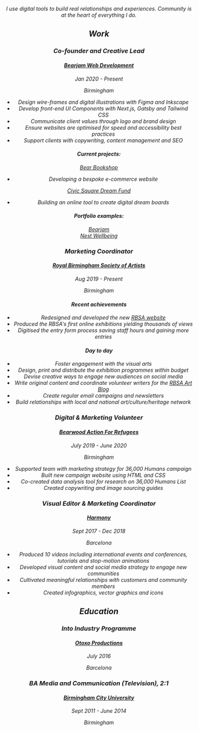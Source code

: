 
<div className={css.root}>
<Header />
<Address />
<section id="statement" className={css.statement}>


I use digital tools to build real relationships and experiences. Community is at the heart of everything I do.

</section>
<section id="work" className={css.work}>


# Work

<div className="bearjam">


### Co-founder and Creative Lead

#### [Bearjam Web Development](https://bearjam.dev/)

<time>Jan 2020 - Present</time>
<address>Birmingham</address>

- Design wire-frames and digital illustrations with Figma and Inkscape
- Develop front-end UI Components with Next.js, Gatsby and Tailwind CSS
- Communicate client values through logo and brand design
- Ensure websites are optimised for speed and accessibility best practices
- Support clients with copywriting, content management and SEO

#### Current projects:

[Bear Bookshop](https://bearbookshop.co.uk)

- Developing a bespoke e-commerce website

[Civic Square Dream Fund](https://civicsquare.cc/dreams/fund/?mc_cid=78ec180c5a&mc_eid=4c5a94dd79)

- Building an online tool to create digital dream boards

#### Portfolio examples:

[Bearjam](https://bearjam.dev) <br />
[Nest Wellbeing](https://nestwellbeing.com)

</div>
<div id="current">


### Marketing Coordinator

#### [Royal Birmingham Society of Artists](http://rbsa.org.uk/)

<time>Aug 2019 - Present</time>
<address>Birmingham</address>

#### Recent achievements

- Redesigned and developed the new [RBSA website](https://rbsa.org.uk)
- Produced the RBSA's first online exhibitions yielding thousands of views
- Digitised the entry form process saving staff hours and gaining more entries

#### Day to day

- Foster engagement with the visual arts
- Design, print and distribute the exhibition programmes within budget
- Devise creative ways to engage new audiences on social media
- Write original content and coordinate volunteer writers for the [RBSA Art Blog](https://rbsagallery.blog)
- Create regular email campaigns and newsletters
- Build relationships with local and national art/culture/heritage network

</div>
<div className="bearwood">


### Digital & Marketing Volunteer

#### [Bearwood Action For Refugees](https://actionforrefugees.org/)

<time>July 2019 - June 2020</time>
<address>Birmingham</address>

- Supported team with marketing strategy for 36,000 Humans campaign
- Built new campaign website using HTML and CSS
- Co-created data analysis tool for research on 36,000 Humans List
- Created copywriting and image sourcing guides

</div>
<div className="harmony">


### Visual Editor & Marketing Coordinator

#### [Harmony](https://www.linkedin.com/company/viaharmony/)

<time>Sept 2017 - Dec 2018</time>
<address>Barcelona</address>

- Produced 10 videos including international events and conferences, tutorials and stop-motion animations
- Developed visual content and social media strategy to engage new communities
- Cultivated meaningful relationships with customers and community members
- Created infographics, vector graphics and icons

</div>


</section>
<section id="education" className={css.education}>
<div className="otoxo">


# Education

### Into Industry Programme

#### [Otoxo Productions](https://www.otoxoproductions.com/)

<time>July 2016</time>
<address>Barcelona</address>

</div>


<div className="uni">


### BA Media and Communication (Television), 2:1

#### [Birmingham City University](https://www.bcu.ac.uk/)

<time>Sept 2011 - June 2014</time>
<address>Birmingham</address>
</div>
</section>
</div>

